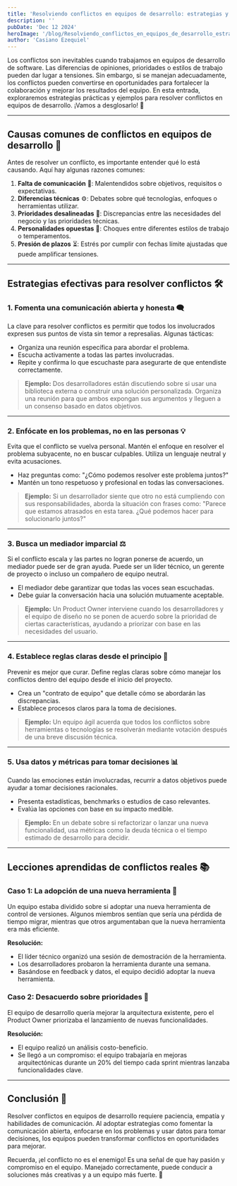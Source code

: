 ```yaml
---
title: 'Resolviendo conflictos en equipos de desarrollo: estrategias y ejemplos'
description: ''
pubDate: 'Dec 12 2024'
heroImage: '/blog/Resolviendo_conflictos_en_equipos_de_desarrollo_estrategias_y_ejemplos.jpg'
author: 'Casiano Ezequiel'
---
```

Los conflictos son inevitables cuando trabajamos en equipos de desarrollo de software. Las diferencias de opiniones, prioridades o estilos de trabajo pueden dar lugar a tensiones. Sin embargo, si se manejan adecuadamente, los conflictos pueden convertirse en oportunidades para fortalecer la colaboración y mejorar los resultados del equipo. En esta entrada, exploraremos estrategias prácticas y ejemplos para resolver conflictos en equipos de desarrollo. ¡Vamos a desglosarlo! 🚀

---

## Causas comunes de conflictos en equipos de desarrollo 🧐

Antes de resolver un conflicto, es importante entender qué lo está causando. Aquí hay algunas razones comunes:

1. **Falta de comunicación** 📢: Malentendidos sobre objetivos, requisitos o expectativas.
2. **Diferencias técnicas** ⚙️: Debates sobre qué tecnologías, enfoques o herramientas utilizar.
3. **Prioridades desalineadas** 🎯: Discrepancias entre las necesidades del negocio y las prioridades técnicas.
4. **Personalidades opuestas** 🌟: Choques entre diferentes estilos de trabajo o temperamentos.
5. **Presión de plazos** ⏳: Estrés por cumplir con fechas límite ajustadas que puede amplificar tensiones.

---

## Estrategias efectivas para resolver conflictos 🛠️

### 1. Fomenta una comunicación abierta y honesta 🗨️

La clave para resolver conflictos es permitir que todos los involucrados expresen sus puntos de vista sin temor a represalias. Algunas tácticas:

- Organiza una reunión específica para abordar el problema.
- Escucha activamente a todas las partes involucradas.
- Repite y confirma lo que escuchaste para asegurarte de que entendiste correctamente.

> **Ejemplo:** Dos desarrolladores están discutiendo sobre si usar una biblioteca externa o construir una solución personalizada. Organiza una reunión para que ambos expongan sus argumentos y lleguen a un consenso basado en datos objetivos.

---

### 2. Enfócate en los problemas, no en las personas 💡

Evita que el conflicto se vuelva personal. Mantén el enfoque en resolver el problema subyacente, no en buscar culpables. Utiliza un lenguaje neutral y evita acusaciones.

- Haz preguntas como: "¿Cómo podemos resolver este problema juntos?"
- Mantén un tono respetuoso y profesional en todas las conversaciones.

> **Ejemplo:** Si un desarrollador siente que otro no está cumpliendo con sus responsabilidades, aborda la situación con frases como: "Parece que estamos atrasados en esta tarea. ¿Qué podemos hacer para solucionarlo juntos?"

---

### 3. Busca un mediador imparcial ⚖️

Si el conflicto escala y las partes no logran ponerse de acuerdo, un mediador puede ser de gran ayuda. Puede ser un líder técnico, un gerente de proyecto o incluso un compañero de equipo neutral.

- El mediador debe garantizar que todas las voces sean escuchadas.
- Debe guiar la conversación hacia una solución mutuamente aceptable.

> **Ejemplo:** Un Product Owner interviene cuando los desarrolladores y el equipo de diseño no se ponen de acuerdo sobre la prioridad de ciertas características, ayudando a priorizar con base en las necesidades del usuario.

---

### 4. Establece reglas claras desde el principio 📜

Prevenir es mejor que curar. Define reglas claras sobre cómo manejar los conflictos dentro del equipo desde el inicio del proyecto.

- Crea un "contrato de equipo" que detalle cómo se abordarán las discrepancias.
- Establece procesos claros para la toma de decisiones.

> **Ejemplo:** Un equipo ágil acuerda que todos los conflictos sobre herramientas o tecnologías se resolverán mediante votación después de una breve discusión técnica.

---

### 5. Usa datos y métricas para tomar decisiones 📊

Cuando las emociones están involucradas, recurrir a datos objetivos puede ayudar a tomar decisiones racionales.

- Presenta estadísticas, benchmarks o estudios de caso relevantes.
- Evalúa las opciones con base en su impacto medible.

> **Ejemplo:** En un debate sobre si refactorizar o lanzar una nueva funcionalidad, usa métricas como la deuda técnica o el tiempo estimado de desarrollo para decidir.

---

## Lecciones aprendidas de conflictos reales 📚

### Caso 1: La adopción de una nueva herramienta 🔧
Un equipo estaba dividido sobre si adoptar una nueva herramienta de control de versiones. Algunos miembros sentían que sería una pérdida de tiempo migrar, mientras que otros argumentaban que la nueva herramienta era más eficiente.

**Resolución:**
- El líder técnico organizó una sesión de demostración de la herramienta.
- Los desarrolladores probaron la herramienta durante una semana.
- Basándose en feedback y datos, el equipo decidió adoptar la nueva herramienta.

### Caso 2: Desacuerdo sobre prioridades 🔀
El equipo de desarrollo quería mejorar la arquitectura existente, pero el Product Owner priorizaba el lanzamiento de nuevas funcionalidades.

**Resolución:**
- El equipo realizó un análisis costo-beneficio.
- Se llegó a un compromiso: el equipo trabajaría en mejoras arquitectónicas durante un 20% del tiempo cada sprint mientras lanzaba funcionalidades clave.

---

## Conclusión 🎉

Resolver conflictos en equipos de desarrollo requiere paciencia, empatía y habilidades de comunicación. Al adoptar estrategias como fomentar la comunicación abierta, enfocarse en los problemas y usar datos para tomar decisiones, los equipos pueden transformar conflictos en oportunidades para mejorar.

Recuerda, ¡el conflicto no es el enemigo! Es una señal de que hay pasión y compromiso en el equipo. Manejado correctamente, puede conducir a soluciones más creativas y a un equipo más fuerte. 💪